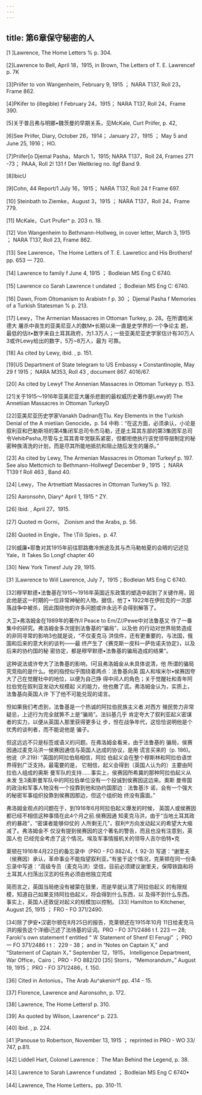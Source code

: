 ```yaml
---
---
---
```

title: 第6章保守秘密的人
---




[1 ]Lawrence, The Home Letters % p. 304.

[2]Lawrence to Bell, April 18，1915, in Brown, The Letters of T. E. Lawrencef p. 7K

[3]Priifer to von Wangenheim, February 9, 1915 ； NARA T137, Roll 23， Frame 862.

[4]PKifer to (illegible) f February 24，1915； NARA T137, Roll 24，Frame 390.

[5]关于普吕弗与明娜•魏茨曼的早期关系，见McKale, Curt Priifer, p. 42,

[6]See Priifer, Diary, October 26，1914； January 27，1915 ； May 5 and June 25, 1916； HO.

[7]Priifer[o Djemal Pasha，March 1，1915; NARA T137，Roll 24, Frames 271 -73； PAAA, Roll 2! 131 f Der Weltkrieg no. llgf Band 9.

[8]IbicU

[9]Cohn, 44 Report/1 July 16，1915； NARA T137, Roll 24 f Frame 697.

[10] Steinbath to Ziemke，August 3，1915 ； NARA T137，Roll 24，Frame 779.

[11] McKale，Curt Prufer^ p. 203 n. 18.

[12] Von Wangenheim to Bethmann-Hollweg, in cover letter, March 3, 1915 ； NARA T137, Roll 23, Frame 862.

[13] See Lawrence，The Home Letters of T. E. Lawreticc and His Brothersf pp. 653 一 720.

[14] Lawrence to family f June 4, 1915 ； Bodleian MS Eng C 6740.

[15] Lawrence co Sarah Lawrence t undated ； Bodleian MS Eng C: 6740.

[16] Dawn, From Oltomanism to Arabistn f p. 30 ； Djemal Pasha f Memories of a Turkish Statesman % p. 213.

[17] Lewy，The Armenian Massacres in Ottoman Turkey, p. 28。在所谓哈米德大 屠杀中丧生的亚美尼亚人的数M•长期以来一直是史学界的一个争论主 题，最低的估it•数字来自土耳其政府，为1.3万人；一些亚美尼亚史学家估计有30万人3或许Lewy给出的数字，5万~8万人，最为 可靠。

[18] As cited by Lewy, ibid. , p. 151.

[19]US Department of State telegram to US Embassy • Constantinople, May 29 f 1915； NARA M353, Roll 43 , document 867. 4016/67.

[20] As cited by Lewyf The Annenian Massacres in Ottoman Turkeyy p. 153.

[21]关于1915〜1916年亚美尼亚大屠杀悲剧的最权威历史著作是Lewy的 The Annetiian Massacres in Ottoman TurkeyD

[22]亚美尼亚历史学家Vanakh Dadnan在Tlu. Key Elements in the 1'urkish Denial of the A mietiian Genocide，p. 54 中称：“在这方面，必须承认，小论是叙利亚和巴勒斯坦的第4集闭军总司令杰马勒，还是土耳其东部的第3集团军总司令VehibPasha,尽管与土耳其青年党联系紧密，但都拒绝执行该党领导层制定的秘密种族淸洗的计划，而是尽其所能地抵抗和阻止随后发生的屠杀。”

[23] As cited by Lewy, The Armenian Massacres in Ottoman Turkeyf p. 197. See also Mettcmich to Bethmann-Hollwegf December 9 , 1915 ； NARA T139 f Roll 463 , Band 40.

[24] Lewy，The Artnettiatt Massacres in Ottoman Turkey% p. 192.

[25] Aaronsohn, Diary^ April 1, 1915 ^ ZY.

[26] Ibid. , April 27，1915.

[27] Quoted m Gorni， Zionism and the Arabs, p. 56.

[28] Quoted in Engle，The \TiIi Spies，p. 47.

[29]威廉•耶鲁对其1915年前往耶路撒冷旅途及其与杰马勒帕夏的会晤的记述见 Yale，It Takes So Longf chapter 40

[30] New York Timesf July 29, 1915.

[31 ]Lawrence to Will Lawrence, July 7，1915；Bodleian MS Eng C 6740.

[32]穆罕默德•法鲁基在1915〜1916年英国近东政策的塑造中起到了关键作用，因此他是这一时期的一位非常神秘的人物。据信，他丁• 1922年在伊拉克的一次部落战争中被杀，因此围绕他的许多问题或许永远不会得到解答了。

大卫•弗洛姆金在1989年的著作/I Peace to Em/Z//Pewe中对法鲁基又 作了一番集中的研究。弗洛姆金多次提到法鲁基的“骗局”，以及他 的行动对世界局势造成的非同寻常的影响3也就是说，“不仅麦克马 洪信件，还有更重要的，与法国，俄国和后来的意大利的谈判——最 终产生了《赛克斯一皮科一萨佐诺夫协定》，以及后来的协约国的秘 密协定，都是穆罕默德•法魯基的骗局造成的结果”。

这种说法或许夸大了法魯基的影响，I可且弗洛姆金从未具体说清，他 所谓的骗局究竞指的是什么。他的指控似乎围绕着两点：法鲁基向英 国人和埃米尔•侯赛因夸大了己在觉醒社中的地位，以便为自己挣 得中间人的角色；关于觉醒社和青年阿拉伯党在叙利亚发动大规模起 义的能力，他也撒了谎。弗洛姆金认为，实质上，法鲁基向英国人许 下了他不可能兑现的诺言。

怛如果我们考虑到，法鲁基是一个热诚的阿拉伯民族主义者.对西方 殖民势力非常疑忌，上述行为完全就箅不上是“骗局”。法钭基几乎 肯定夸大了叙利亚起义密谋者的实力，以便从英国人那里获得更多让 步，怛在战争年代，这恰恰说明他是个优秀的谈判者，而不能说他是 骗子。

但这远远不只是标签或语义的问题。在弗洛姆金看来，由于法鲁基的 骗局，侯赛因通过麦克马洪一侯赛因通信与英国人达成的协议，是用 谎言买来的（p. 186)。他说（P.219): “英国的阿拉伯局相信，阿拉 伯起义会在整个穆斯林和阿拉伯语世界得到广泛支持。最電要的是， 它相信，起义会得到（英国人认为的）主要由阿拉伯人组成的奥斯 曼军队的支持……事实上，侯赛因所希冀的那种阿拉伯起义从未发 生3奥斯曼军队中的阿拉伯单位没有一个投诚到侯赛因这边来。奧斯 曼帝国的政治和军事人物没有一个投靠到他和协约国那边：法鲁基汴 诺，会有一个强大的秘密军事组织投靠到侯赛因那边，但这个组织始 终没有露面。”

弗洛姆金观点的问题在于，到1916年6月阿拉伯起义爆发的时候， 英国人或侯赛因都已经不相信这种事情在此4个月之前.侯赛因通 知麦克马洪，由于“当地土耳其政府的暴政”，“密谋者能够仰仗的 人所剩无几”，叙利®方向发动起义的希望大大缩减了。弗洛姆金不 仅没有提到侯赛因的这个著名的警告，而且也没有注意到，英国人也 已经完全考虑了这个情况。埃及军事情报机关的领导人吉尔伯特•克

莱顿在1916年4月22日的备忘录中（PRO - FO 882/4，f. 92-3) 写道：“谢里夫（侯赛因）承认，革命事业不能指望叙利亚。”有鉴于这个情况，克莱顿在同一份条忘录中写道：“高级专员（麦克马洪）坚信，目前必须建议谢里夫，保障铁路和将土耳其人扫荡出汉志的任务必须由他独立完成

简而言之，英国当局绝没有被蒙在鼓里，而是早就认清了阿拉伯起义 的有限规模，知道自己如果支持阿拉伯起义，将会得到什么东西，以 及得不到什么东西。事实上，英国人还敦促对起义的规模加以控制。 [33] Hamilton to Kitchener, August 25, 1915 ； FRO - FO 371/2490.

[34]除了伊安•汉密尔顿在8月25日的报告，克莱顿还在1915年10月 11日给麦克马洪的报告这个洋细i己述了法待基的证词。PRO - FO 371/2486 t f. 223 一 28; Faroki's own statement f entitled “ ‘A’ Statement of Shenf El Ferugi” ； PRO 一 FO 371/2486 t t： 229 - 38； and in “Notes on Captain X,” and “Statement of Captain X，” September 12，1915， Intelligence Department, War Office，Cairo； PRO - FO 882/20 [35] Storrs，“Memorandum，” August 19, 1915； PRO - FO 371/2486，f. 150.

[36] Cited in Antonius，The Arab Au^akenin^f pp. 414 - 15.

[37] Florence, Lawrence and Aaronsohn, p. 172.

[38] Lawrence, The Home Lettersf p. 310.

[39] As quoted by Wilson, Lawrence^ p. 223.

[40] Ibid. , p. 224.

[41 ]Panouse to Robertson, November 13, 1915 ； reprinted in PRO - WO 33/ 747, p.81l.

[42] Liddell Hart, Colonel Lawrence： The Man Behind the Legend, p. 38.

[43] Lawrence to Sarah Lawrence f undated ； Bodleian MS Eng C 6740•

[44] Lawrence, The Home Letters，pp. 310-11.